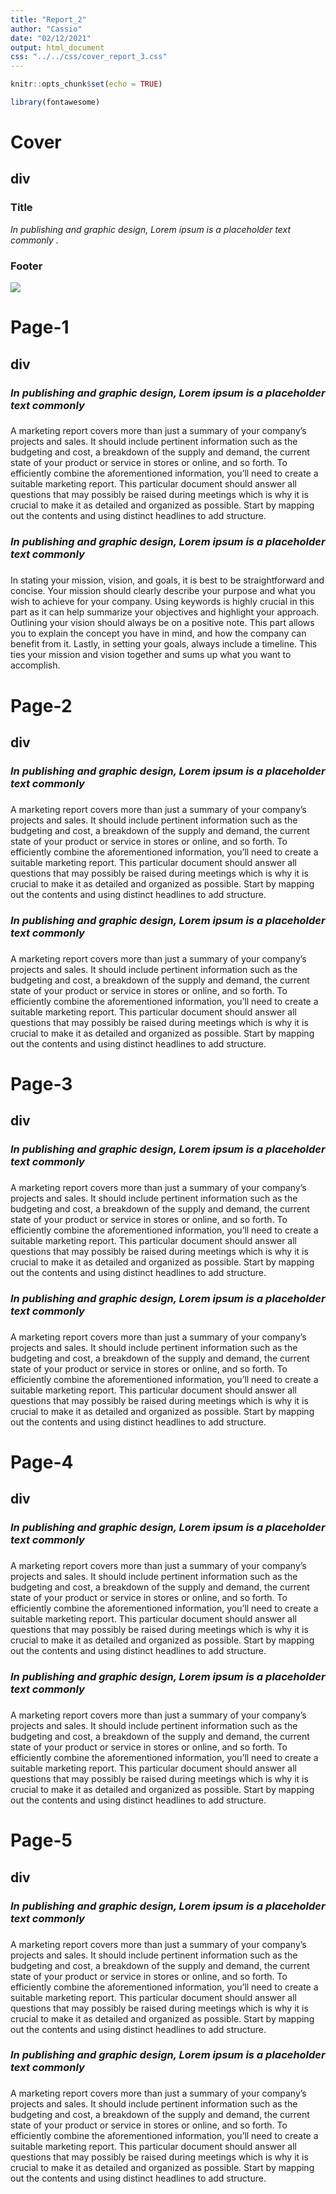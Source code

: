 ```yaml
---
title: "Report_2"
author: "Cassio"
date: "02/12/2021"
output: html_document
css: "../../css/cover_report_3.css"
---
```


```r
knitr::opts_chunk$set(echo = TRUE)

library(fontawesome)
```

# Cover{#principal-cover}

## div{#inner-div}

### Title{#title-cover}

*In publishing and graphic design, Lorem ipsum is a placeholder text commonly .*

### Footer{#footer}

![](../../img/Report_3/bottom_right_cover.jpg){#bottom-cover-img}

# Page-1{#principal .page-1}

## div{#inner-div .inner-div-1}

### *In publishing and graphic design, Lorem ipsum is a placeholder text commonly*{#title-1 .left}

###
::: {#dot-div-1}

A marketing report covers more than just a summary of your company’s projects and sales. It should include pertinent information such as the budgeting and cost, a breakdown of the supply and demand, the current state of your product or service in stores or online, and so forth. To efficiently combine the aforementioned information, you’ll need to create a suitable marketing report. This particular document should answer all questions that may possibly be raised during meetings which is why it is crucial to make it as detailed and organized as possible. Start by mapping out the contents and using distinct headlines to add structure.

:::
 
### *In publishing and graphic design, Lorem ipsum is a placeholder text commonly*{#title-1 .right}

###
::: {#dot-div-2}

In stating your mission, vision, and goals, it is best to be straightforward and concise. Your mission should clearly describe your purpose and what you wish to achieve for your company. Using keywords is highly crucial in this part as it can help summarize your objectives and highlight your approach. Outlining your vision should always be on a positive note. This part allows you to explain the concept you have in mind, and how the company can benefit from it. Lastly, in setting your goals, always include a timeline. This ties your mission and vision together and sums up what you want to accomplish.

:::

# Page-2{#principal .page-2}

## div{#inner-div .inner-div-2}

### *In publishing and graphic design, Lorem ipsum is a placeholder text commonly*{#title-2 .left}

###
::: {#dot-div-1}

A marketing report covers more than just a summary of your company’s projects and sales. It should include pertinent information such as the budgeting and cost, a breakdown of the supply and demand, the current state of your product or service in stores or online, and so forth. To efficiently combine the aforementioned information, you’ll need to create a suitable marketing report. This particular document should answer all questions that may possibly be raised during meetings which is why it is crucial to make it as detailed and organized as possible. Start by mapping out the contents and using distinct headlines to add structure.

:::
 

### *In publishing and graphic design, Lorem ipsum is a placeholder text commonly*{#title-2 .right}

###
::: {#dot-div-2}

A marketing report covers more than just a summary of your company’s projects and sales. It should include pertinent information such as the budgeting and cost, a breakdown of the supply and demand, the current state of your product or service in stores or online, and so forth. To efficiently combine the aforementioned information, you’ll need to create a suitable marketing report. This particular document should answer all questions that may possibly be raised during meetings which is why it is crucial to make it as detailed and organized as possible. Start by mapping out the contents and using distinct headlines to add structure.

:::

# Page-3{#principal .page-3}

## div{#inner-div .inner-div-3}

### *In publishing and graphic design, Lorem ipsum is a placeholder text commonly*{#title-3 .left}

###
::: {#dot-div-1}

A marketing report covers more than just a summary of your company’s projects and sales. It should include pertinent information such as the budgeting and cost, a breakdown of the supply and demand, the current state of your product or service in stores or online, and so forth. To efficiently combine the aforementioned information, you’ll need to create a suitable marketing report. This particular document should answer all questions that may possibly be raised during meetings which is why it is crucial to make it as detailed and organized as possible. Start by mapping out the contents and using distinct headlines to add structure.

:::
 

### *In publishing and graphic design, Lorem ipsum is a placeholder text commonly*{#title-3 .right}

###
::: {#dot-div-2}

A marketing report covers more than just a summary of your company’s projects and sales. It should include pertinent information such as the budgeting and cost, a breakdown of the supply and demand, the current state of your product or service in stores or online, and so forth. To efficiently combine the aforementioned information, you’ll need to create a suitable marketing report. This particular document should answer all questions that may possibly be raised during meetings which is why it is crucial to make it as detailed and organized as possible. Start by mapping out the contents and using distinct headlines to add structure.

:::
 

# Page-4{#principal .page-4}

## div{#inner-div .inner-div-4}

### *In publishing and graphic design, Lorem ipsum is a placeholder text commonly*{#title-4 .left}

###
::: {#dot-div-1}

A marketing report covers more than just a summary of your company’s projects and sales. It should include pertinent information such as the budgeting and cost, a breakdown of the supply and demand, the current state of your product or service in stores or online, and so forth. To efficiently combine the aforementioned information, you’ll need to create a suitable marketing report. This particular document should answer all questions that may possibly be raised during meetings which is why it is crucial to make it as detailed and organized as possible. Start by mapping out the contents and using distinct headlines to add structure.

:::
 

### *In publishing and graphic design, Lorem ipsum is a placeholder text commonly*{#title-4 .right}

###
::: {#dot-div-2}

A marketing report covers more than just a summary of your company’s projects and sales. It should include pertinent information such as the budgeting and cost, a breakdown of the supply and demand, the current state of your product or service in stores or online, and so forth. To efficiently combine the aforementioned information, you’ll need to create a suitable marketing report. This particular document should answer all questions that may possibly be raised during meetings which is why it is crucial to make it as detailed and organized as possible. Start by mapping out the contents and using distinct headlines to add structure.

:::
 



# Page-5{#principal .page-5}

## div{#inner-div .inner-div-5}

### *In publishing and graphic design, Lorem ipsum is a placeholder text commonly*{#title-5 .left}

###
::: {#dot-div-1}

A marketing report covers more than just a summary of your company’s projects and sales. It should include pertinent information such as the budgeting and cost, a breakdown of the supply and demand, the current state of your product or service in stores or online, and so forth. To efficiently combine the aforementioned information, you’ll need to create a suitable marketing report. This particular document should answer all questions that may possibly be raised during meetings which is why it is crucial to make it as detailed and organized as possible. Start by mapping out the contents and using distinct headlines to add structure.

:::
 

### *In publishing and graphic design, Lorem ipsum is a placeholder text commonly*{#title-5 .right}

###
::: {#dot-div-2}

A marketing report covers more than just a summary of your company’s projects and sales. It should include pertinent information such as the budgeting and cost, a breakdown of the supply and demand, the current state of your product or service in stores or online, and so forth. To efficiently combine the aforementioned information, you’ll need to create a suitable marketing report. This particular document should answer all questions that may possibly be raised during meetings which is why it is crucial to make it as detailed and organized as possible. Start by mapping out the contents and using distinct headlines to add structure.

:::



<!-- ![](../../img/Report_3/background_7_a.png){#header-img} -->
<!-- ![](../../img/Report_3/background_7_a.png){#footer-img} -->




